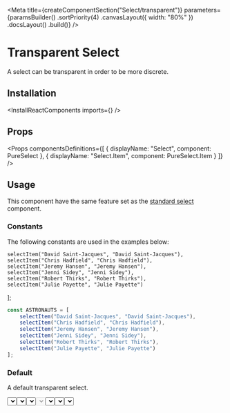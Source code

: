 
<Meta
    title={createComponentSection("Select/transparent")}
    parameters={paramsBuilder()
        .sortPriority(4)
        .canvasLayout({ width: "80%" })
        .docsLayout(<ReactComponentsLayout semanticPath="/modules/dropdown" />)
        .build()}
/>

# Transparent Select

A select can be transparent in order to be more discrete.

## Installation

<InstallReactComponents imports={<Imports />} />

## Props

<HocWarning componentName="Dropdown" semanticPath="/modules/dropdown" />

<Props
    componentsDefinitions={[
        { displayName: "Select", component: PureSelect },
        { displayName: "Select.Item", component: PureSelect.Item }
    ]}
/>

## Usage

<WarningMessage>
    This component have the same feature set as the <a href="?path=/docs/components-select-standard--default-story">standard select</a> component.
</WarningMessage>

### Constants

The following constants are used in the examples below:

    selectItem("David Saint-Jacques", "David Saint-Jacques"),
    selectItem("Chris Hadfield", "Chris Hadfield"),
    selectItem("Jeremy Hansen", "Jeremy Hansen"),
    selectItem("Jenni Sidey", "Jenni Sidey"),
    selectItem("Robert Thirks", "Robert Thirks"),
    selectItem("Julie Payette", "Julie Payette")
];

```javascript dark
const ASTRONAUTS = [
    selectItem("David Saint-Jacques", "David Saint-Jacques"),
    selectItem("Chris Hadfield", "Chris Hadfield"),
    selectItem("Jeremy Hansen", "Jeremy Hansen"),
    selectItem("Jenni Sidey", "Jenni Sidey"),
    selectItem("Robert Thirks", "Robert Thirks"),
    selectItem("Julie Payette", "Julie Payette")
];
```

### Default

A default transparent select.

<Preview>
    <Story name="default">
        <Select
            transparent
            placeholder="Select a galaxy"
            options={ASTRONAUTS}
        />
    </Story>
</Preview>

### Selected value

A transparent select can have an initial value.

<Preview>
    <Story name="selected values">
        <Select
            transparent
            placeholder="Select a galaxy"
            defaultValue="John Glen"
            options={ASTRONAUTS}
        />
    </Story>
</Preview>

### Icon

A transparent select can display an [icon](?path=/docs/materials-icons--page) before it's content. Specify the icon to use with a [shorthand value](?path=/docs/getting-started-shorthand-props--page).

<Preview>
    <Story name="icon">
        <Select
            placeholder="Select a galaxy"
            transparent
            icon={<MagnifierIcon />}
            options={ASTRONAUTS}
        />
    </Story>
</Preview>

### Disabled

A transparent select can be disabled.

<Preview>
    <Story name="disabled">
        <Select
            placeholder="Select a galaxy"
            transparent
            disabled
            options={ASTRONAUTS}
        />
    </Story>
</Preview>

### Clearable

A clearable transparent select let a user remove is selection.

<Preview>
    <Story name="clearable">
        <Select
            placeholder="Astronaut"
            clearable
            transparent
            options={ASTRONAUTS}
        />
    </Story>
</Preview>

### Fluid

A transparent select can take all the space available.

<Preview>
    <Story name="fluid">
        <Select
            placeholder="Select a galaxy"
            transparent
            fluid
            options={ASTRONAUTS}
        />
    </Story>
</Preview>

### Loading

A transparent select can show that it is currently loading data.

<Preview>
    <Story name="loading">
        <Select
            placeholder="Select a galaxy"
            transparent
            loading
            options={ASTRONAUTS}
        />
    </Story>
</Preview>

<Story
    name="autofocus"
    parameters={paramsBuilder()
        .excludeFromDocs()
        .build()}
>
    <div className="flex items-space-between">
        <Select autofocus transparent placeholder="Select a galaxy" options={ASTRONAUTS} />
        <Select autofocus transparent disabled placeholder="Select a galaxy" options={ASTRONAUTS} />
    </div>
</Story>

<Story
    name="autofocus delay"
    parameters={paramsBuilder()
        .excludeFromDocs()
        .build()}
>
    <div className="flex items-space-between">
        <Select autofocus autofocusDelay={500} transparent placeholder="Select a galaxy" options={ASTRONAUTS} />
        <Select autofocus disabled autofocusDelay={500} transparent placeholder="Select a galaxy" options={ASTRONAUTS} />
    </div>
</Story>

<Story
    name="ref"
    parameters={paramsBuilder()
        .excludeFromDocs()
        .build()}
>
    <RefLogger component={<Select transparent options={ASTRONAUTS} />} />
</Story>
